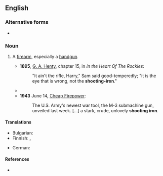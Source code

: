 {{also|shooting-iron}}

==English==

===Alternative forms===
* {{l|en|shooting-iron}}

===Noun===
{{en-noun}}

# {{lb|en|chiefly|US|colloquial|dated}} A [[firearm]], especially a [[handgun]].
#* '''1895''', [[w:G. A. Henty|G. A. Henty]], chapter 15, in ''In the Heart Of The Rockies'':
#*: "It ain't the rifle, Harry," Sam said good-temperedly; "it is the eye that is wrong, not the '''shooting-iron'''."
#* {{RQ:Conrad Lord Jim|chapter=XXV|page=267|passage=Look like a fool walking about with an empty '''shooting-iron''' in my hand.}}
#* '''1943''' June 14, [https://web.archive.org/web/20081214182713/http://www.time.com/time/magazine/article/0,9171,851796,00.html Cheap Firepower]:
#*: The U.S. Army's newest war tool, the M-3 submachine gun, unveiled last week. [...] a stark, crude, unlovely '''shooting iron'''.

====Translations====
{{trans-top|firearm}}
* Bulgarian: {{t|bg|огнестрелно оръжие}}
* Finnish: {{t+|fi|paukkurauta}}, {{t|fi|reikärauta}}
{{trans-mid}}
* German: {{t+|de|Schießeisen|n}}
{{trans-bottom}}

====References====
* {{R:OneLook}}